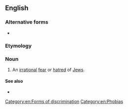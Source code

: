 ==English==
{{wikipedia}}

===Alternative forms===
* {{l|en|judeophobia}}

===Etymology===
{{confix|Judeo|phobia|lang=en}}

===Noun===
{{head|en|noun}}

# An [[irrational]] [[fear]] or [[hatred]] of [[Jew]]s.

====See also====
* {{l|en|anti-Semitism}}

[[Category:en:Forms of discrimination]]
[[Category:en:Phobias]]